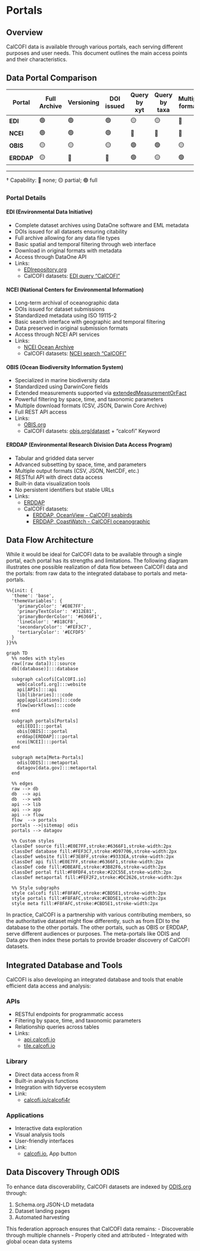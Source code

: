 # Portals

## Overview

CalCOFI data is available through various portals, each serving different purposes and user needs. This document outlines the main access points and their characteristics.

## Data Portal Comparison

| Portal     | Full Archive | Versioning | DOI issued | Query by xyt | Query by taxa | Multiple formats | API Access |
|------------|--------------|------------|------------|--------------|---------------|-----------------|------------|
| **EDI**    | 🟢           | 🟢         | 🟢         | 🟡           | 🟡            | 🔴              | 🟡         |
| **NCEI**   | 🟢           | 🟢         | 🟢         | 🔴           | 🔴            | 🔴              | 🟡         |
| **OBIS**   | 🟡           | 🟡         | 🟡         | 🟢           | 🟢            | 🟡              | 🟢         |
| **ERDDAP** | 🟡           | 🔴         | 🔴         | 🟢           | 🟡            | 🟢              | 🟢         |
----
† Capability: 🔴 none; 🟡 partial; 🟢 full

### Portal Details

#### EDI (Environmental Data Initiative)
- Complete dataset archives using DataOne software and EML metadata
- DOIs issued for all datasets ensuring citability
- Full archive allowing for any data file types
- Basic spatial and temporal filtering through web interface
- Download in original formats with metadata
- Access through DataOne API
- Links:
  * [EDIrepository.org](https://edirepository.org)
  * CalCOFI datasets: [EDI query "CalCOFI"](http://portal.edirepository.org:80/nis/simpleSearch?defType=edismax&q=CalCOFI&fq=-scope:ecotrends&fq=-scope:lter-landsat*&fl=id,packageid,title,author,organization,pubdate,coordinates&debug=false)

#### NCEI (National Centers for Environmental Information)
- Long-term archival of oceanographic data
- DOIs issued for dataset submissions
- Standardized metadata using ISO 19115-2
- Basic search interface with geographic and temporal filtering
- Data preserved in original submission formats
- Access through NCEI API services
- Links:
  * [NCEI Ocean Archive](https://www.ncei.noaa.gov/products/ocean-archive)
  * CalCOFI datasets: [NCEI search "CalCOFI"](https://www.ncei.noaa.gov/access/search/index?q=CalCOFI)

#### OBIS (Ocean Biodiversity Information System)
- Specialized in marine biodiversity data
- Standardized using DarwinCore fields
- Extended measurements supported via [extendedMeasurementOrFact](https://manual.obis.org/format_emof.html)
- Powerful filtering by space, time, and taxonomic parameters
- Multiple download formats (CSV, JSON, Darwin Core Archive)
- Full REST API access
- Links:
  * [OBIS.org](https://obis.org)
  * CalCOFI datasets: [obis.org/dataset](https://obis.org/datasets) + "calcofi" Keyword

#### ERDDAP (Environmental Research Division Data Access Program)
- Tabular and gridded data server
- Advanced subsetting by space, time, and parameters
- Multiple output formats (CSV, JSON, NetCDF, etc.)
- RESTful API with direct data access
- Built-in data visualization tools
- No persistent identifiers but stable URLs
- Links:
  * [ERDDAP](https://upwell.pfeg.noaa.gov/erddap/index.html)
  * CalCOFI datasets: 
    - [ERDDAP, OceanView - CalCOFI seabirds](https://oceanview.pfeg.noaa.gov/erddap/search/index.html?page=1&itemsPerPage=1000&searchFor=seabird+CalCOFI)
    - [ERDDAP, CoastWatch - CalCOFI oceanographic](https://coastwatch.pfeg.noaa.gov/erddap/search/index.html?page=1&itemsPerPage=1000&searchFor=CalCOFI)

## Data Flow Architecture

While it would be ideal for CalCOFI data to be available through a single portal, each portal has its strengths and limitations. The following diagram illustrates one possible realization of data flow between CalCOFI data and the portals: from raw data to the integrated database to portals and meta-portals.

```mermaid
%%{init: {
  'theme': 'base',
  'themeVariables': {
    'primaryColor': '#E0E7FF',
    'primaryTextColor': '#312E81',
    'primaryBorderColor': '#6366F1',
    'lineColor': '#818CF8',
    'secondaryColor': '#FEF3C7',
    'tertiaryColor': '#ECFDF5'
  }
}}%%

graph TD
  %% nodes with styles
  raw([raw data]):::source
  db[(database)]:::database
  
  subgraph calcofi[CalCOFI.io]
    web[calcofi.org]:::website
    api[APIs]:::api
    lib[libraries]:::code
    app[applications]:::code
    flow[workflows]:::code
  end
  
  subgraph portals[Portals]
    edi[EDI]:::portal
    obis[OBIS]:::portal
    erddap[ERDDAP]:::portal
    ncei[NCEI]:::portal
  end
  
  subgraph meta[Meta-Portals]
    odis[ODIS]:::metaportal
    datagov[data.gov]:::metaportal
  end
  
  %% edges
  raw --> db
  db  --> api
  db  --> web
  api --> lib
  api --> app
  api --> flow
  flow  --> portals
  portals -->|sitemap| odis
  portals --> datagov

  %% Custom styles
  classDef source fill:#E0E7FF,stroke:#6366F1,stroke-width:2px
  classDef database fill:#FEF3C7,stroke:#D97706,stroke-width:2px
  classDef website fill:#F3E8FF,stroke:#9333EA,stroke-width:2px
  classDef api fill:#E0E7FF,stroke:#6366F1,stroke-width:2px
  classDef code fill:#DBEAFE,stroke:#3B82F6,stroke-width:2px
  classDef portal fill:#F0FDF4,stroke:#22C55E,stroke-width:2px
  classDef metaportal fill:#FEF2F2,stroke:#DC2626,stroke-width:2px

  %% Style subgraphs
  style calcofi fill:#F8FAFC,stroke:#CBD5E1,stroke-width:2px
  style portals fill:#F8FAFC,stroke:#CBD5E1,stroke-width:2px
  style meta fill:#F8FAFC,stroke:#CBD5E1,stroke-width:2px
```

In practice, CalCOFI is a partnership with various contributing members, so the authoritative dataset might flow differently, such as from EDI to the database to the other portals. The other portals, such as OBIS or ERDDAP, serve different audiences or purposes. The meta-portals like ODIS and Data.gov then index these portals to provide broader discovery of CalCOFI datasets.

## Integrated Database and Tools

CalCOFI is also developing an integrated database and tools that enable efficient data access and analysis:

### APIs
- RESTful endpoints for programmatic access
- Filtering by space, time, and taxonomic parameters
- Relationship queries across tables
- Links:
  * [api.calcofi.io](https://api.calcofi.io)
  * [tile.calcofi.io](https://tile.calcofi.io)

### Library
- Direct data access from R
- Built-in analysis functions
- Integration with tidyverse ecosystem
- Link:
  * [calcofi.io/calcofi4r](https://calcofi.io/calcofi4r)

### Applications
- Interactive data exploration
- Visual analysis tools
- User-friendly interfaces
- Link:
  * [calcofi.io](https://calcofi.io), App button

## Data Discovery Through ODIS

To enhance data discoverability, CalCOFI datasets are indexed by [ODIS.org](https://odis.org) through:

1. Schema.org JSON-LD metadata
2. Dataset landing pages
3. Automated harvesting

This federation approach ensures that CalCOFI data remains:
- Discoverable through multiple channels
- Properly cited and attributed
- Integrated with global ocean data systems
